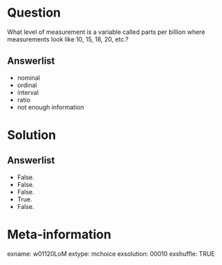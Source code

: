 Question
========
What level of measurement is a variable called parts per billion where measurements look like 10, 15, 18, 20, etc.?

Answerlist
----------
* nominal
* ordinal
* interval
* ratio  
* not enough information


Solution
========

Answerlist
----------
* False.
* False.
* False.
* True.
* False.


Meta-information
================
exname: w01120LoM
extype: mchoice
exsolution: 00010
exshuffle: TRUE